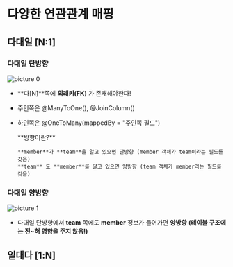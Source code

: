 
# 다양한 연관관계 매핑

## 다대일 [N:1]

### 다대일 단방향

![picture 0](./images/various-associative-mappings-1698064088812.png)

- **다[N]**쪽에 **외래키(FK)** 가 존재해야한다!
- 주인쪽은 @ManyToOne(), @JoinColumn()
- 하인쪽은 @OneToMany(mappedBy = "주인쪽 필드")

  <Callout type="info" emoji="🧑🏻‍💻">
  **방향이란?**

      **member**가 **team**을 알고 있으면 단방향 (member 객체가 team이라는 필드를 갖음)
      **team** 도 **member**를 알고 있으면 양방향 (team 객체가 member라는 필드를 갖음)

  </Callout>

### 다대일 양방향

![picture 1](./images/various-associative-mappings-1698065100774.png)

- 다대일 단방향에서 **team** 쪽에도 **member** 정보가 들어가면 **양방향** **(테이블 구조에는 전~혀 영향을 주지 않음!)**

## 일대다 [1:N]